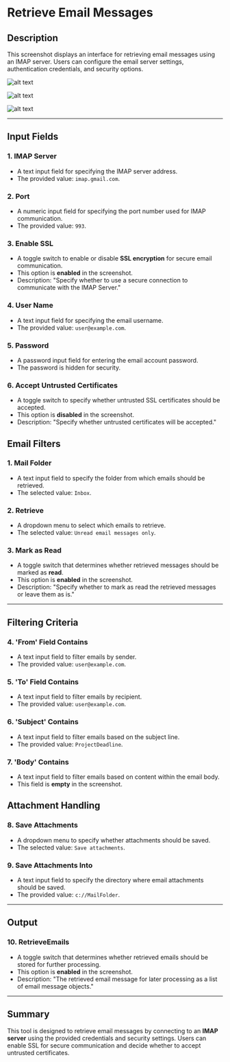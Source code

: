 # Retrieve Email Messages

## **Description**

This screenshot displays an interface for retrieving email messages using an IMAP server. Users can configure the email server settings, authentication credentials, and security options.

![alt text](../../../assets/email/retrieve-email-messages.png)

![alt text](../../../assets/email/retrieve-email-messages2.png)

![alt text](../../../assets/email/retrieve-email-messages3.png)

---

## **Input Fields**

### **1. IMAP Server**

- A text input field for specifying the IMAP server address.
- The provided value: `imap.gmail.com`.

### **2. Port**

- A numeric input field for specifying the port number used for IMAP communication.
- The provided value: `993`.

### **3. Enable SSL**

- A toggle switch to enable or disable **SSL encryption** for secure email communication.
- This option is **enabled** in the screenshot.
- Description: "Specify whether to use a secure connection to communicate with the IMAP Server."

### **4. User Name**

- A text input field for specifying the email username.
- The provided value: `user@example.com`.

### **5. Password**

- A password input field for entering the email account password.
- The password is hidden for security.

### **6. Accept Untrusted Certificates**

- A toggle switch to specify whether untrusted SSL certificates should be accepted.
- This option is **disabled** in the screenshot.
- Description: "Specify whether untrusted certificates will be accepted."

## **Email Filters**

### **1. Mail Folder**

- A text input field to specify the folder from which emails should be retrieved.
- The selected value: `Inbox`.

### **2. Retrieve**

- A dropdown menu to select which emails to retrieve.
- The selected value: `Unread email messages only`.

### **3. Mark as Read**

- A toggle switch that determines whether retrieved messages should be marked as **read**.
- This option is **enabled** in the screenshot.
- Description: "Specify whether to mark as read the retrieved messages or leave them as is."

---

## **Filtering Criteria**

### **4. 'From' Field Contains**

- A text input field to filter emails by sender.
- The provided value: `user@example.com`.

### **5. 'To' Field Contains**

- A text input field to filter emails by recipient.
- The provided value: `user@example.com`.

### **6. 'Subject' Contains**

- A text input field to filter emails based on the subject line.
- The provided value: `ProjectDeadline`.

### **7. 'Body' Contains**

- A text input field to filter emails based on content within the email body.
- This field is **empty** in the screenshot.

## **Attachment Handling**

### **8. Save Attachments**

- A dropdown menu to specify whether attachments should be saved.
- The selected value: `Save attachments`.

### **9. Save Attachments Into**

- A text input field to specify the directory where email attachments should be saved.
- The provided value: `c://MailFolder`.

---

## **Output**

### **10. RetrieveEmails**

- A toggle switch that determines whether retrieved emails should be stored for further processing.
- This option is **enabled** in the screenshot.
- Description: "The retrieved email message for later processing as a list of email message objects."

---

## **Summary**

This tool is designed to retrieve email messages by connecting to an **IMAP server** using the provided credentials and security settings. Users can enable SSL for secure communication and decide whether to accept untrusted certificates.
